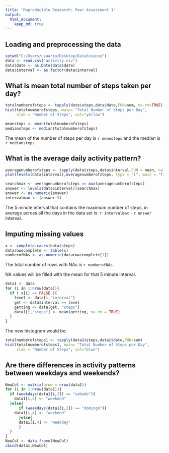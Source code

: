 ```yaml
---
title: "Reproducible Research: Peer Assessment 1"
output: 
  html_document:
    keep_md: true
---
```



## Loading and preprocessing the data

```r
setwd("C:/Users/usuario/Desktop/DataScience")
data <- read.csv("activity.csv")
data$date <- as.Date(data$date)
data$interval <- as.factor(data$interval)
```


## What is mean total number of steps taken per day?

```r
totalnumberofsteps <- tapply(data$steps,data$date,FUN=sum, na.rm=TRUE)
hist(totalnumberofsteps, main= "Total Number of Steps per Day", 
     xlab = "Number of Steps", col="yellow")
```

```r
meansteps <- mean(totalnumberofsteps)
mediansteps <- median(totalnumberofsteps)
```

The mean of the number of steps per day is `r meansteps` and the median is `r mediansteps`

## What is the average daily activity pattern?

```r
averagenumberofsteps <- tapply(data$steps,data$interval,FUN = mean, na.rm = TRUE)
plot(levels(data$interval),averagenumberofsteps, type = "l", main = "Time of day vs. Averaged numbered of steps", xlab="Time (minutes)", ylab=  "Average number of steps")
```

```r
searchmax <- averagenumberofsteps == max(averagenumberofsteps)
answer <- levels(data$interval)[searchmax]
answer <- as.numeric(answer)
intervalmax <- (answer-5)
```

The 5 minute interval that contains the maximum number of steps, in average across all the days in the data set is: `r intervalmax` - `r answer` interval. 

## Imputing missing values
```r
x <- complete.cases(data$steps)
datarowscomplete <- table(x)
numberofNAs <- as.numeric(datarowscomplete[1])
```

The total number of rows with NAs is `r numberofNAs`. 

NA values will be filled with the mean for that 5 minute interval. 

```r
data1 <- data
for (i in 1:nrow(data)){
  if ( x[i] == FALSE ){
    level <- data[i,"interval"]
    get <- data$interval == level
    getting <- data[get, "steps"] 
    data1[i,"steps"] <- mean(getting, na.rm = TRUE)
  }
}
```

The new histogram would be: 

```r
totalnumberofsteps1 <- tapply(data1$steps,data1$date,FUN=sum)
hist(totalnumberofsteps1, main= "Total Number of Steps per Day", 
     xlab = "Number of Steps", col="blue")
```

## Are there differences in activity patterns between weekdays and weekends?
```r
NewCol <- matrix(nrow = nrow(data1))
for (i in 1:nrow(data1)){
  if (weekdays(data1[i,2]) == "sabado"){
    data1[i,4] <- "weekend"
  }else{
      if (weekdays(data1[i,2]) == "domingo"){
    data1[i,4] <- "weekend"
      }else{
      data1[i,4] <- "weekday"
      }
  }
}
NewCol <- data.frame(NewCol)
cbind(data1,NewCol)
```

